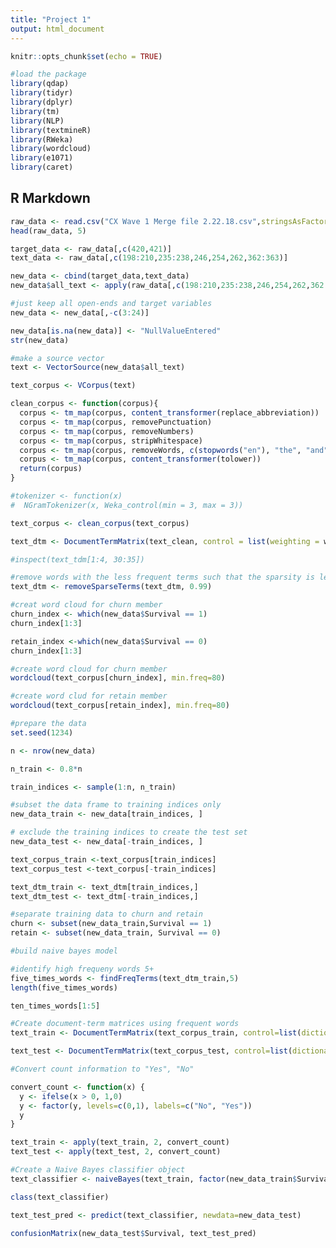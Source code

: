 ```yaml
---
title: "Project 1"
output: html_document
---
```


```r
knitr::opts_chunk$set(echo = TRUE)
```



```r
#load the package
library(qdap)
library(tidyr)
library(dplyr)
library(tm)
library(NLP)
library(textmineR)
library(RWeka)
library(wordcloud)
library(e1071)
library(caret)
```

## R Markdown

```r
raw_data <- read.csv("CX Wave 1 Merge file 2.22.18.csv",stringsAsFactors = FALSE)
head(raw_data, 5)

target_data <- raw_data[,c(420,421)]
text_data <- raw_data[,c(198:210,235:238,246,254,262,362:363)]

new_data <- cbind(target_data,text_data)
new_data$all_text <- apply(raw_data[,c(198:210,235:238,246,254,262,362:363)], 1, paste, collapse = "")

#just keep all open-ends and target variables
new_data <- new_data[,-c(3:24)]

new_data[is.na(new_data)] <- "NullValueEntered"
str(new_data)

#make a source vector
text <- VectorSource(new_data$all_text)

text_corpus <- VCorpus(text)

clean_corpus <- function(corpus){
  corpus <- tm_map(corpus, content_transformer(replace_abbreviation))
  corpus <- tm_map(corpus, removePunctuation)
  corpus <- tm_map(corpus, removeNumbers)
  corpus <- tm_map(corpus, stripWhitespace)
  corpus <- tm_map(corpus, removeWords, c(stopwords("en"), "the", "and","i", "Planet","Fitness", "gym","NullValueEntered"))
  corpus <- tm_map(corpus, content_transformer(tolower))
  return(corpus)
}

#tokenizer <- function(x) 
#  NGramTokenizer(x, Weka_control(min = 3, max = 3))

text_corpus <- clean_corpus(text_corpus)

text_dtm <- DocumentTermMatrix(text_clean, control = list(weighting = weightTfIdf))

#inspect(text_tdm[1:4, 30:35])

#remove words with the less frequent terms such that the sparsity is less than 0.95
text_dtm <- removeSparseTerms(text_dtm, 0.99)

#creat word cloud for churn member
churn_index <- which(new_data$Survival == 1)
churn_index[1:3]

retain_index <-which(new_data$Survival == 0)
churn_index[1:3]

#create word cloud for churn member
wordcloud(text_corpus[churn_index], min.freq=80)

#create word clud for retain member
wordcloud(text_corpus[retain_index], min.freq=80)

#prepare the data
set.seed(1234)

n <- nrow(new_data)

n_train <- 0.8*n

train_indices <- sample(1:n, n_train)

#subset the data frame to training indices only
new_data_train <- new_data[train_indices, ]

# exclude the training indices to create the test set
new_data_test <- new_data[-train_indices, ]

text_corpus_train <-text_corpus[train_indices]
text_corpus_test <-text_corpus[-train_indices]

text_dtm_train <- text_dtm[train_indices,]
text_dtm_test <- text_dtm[-train_indices,]

#separate training data to churn and retain
churn <- subset(new_data_train,Survival == 1)
retain <- subset(new_data_train, Survival == 0)

#build naive bayes model

#identify high frequeny words 5+
five_times_words <- findFreqTerms(text_dtm_train,5)
length(five_times_words)

ten_times_words[1:5]

#Create document-term matrices using frequent words
text_train <- DocumentTermMatrix(text_corpus_train, control=list(dictionary = five_times_words))

text_test <- DocumentTermMatrix(text_corpus_test, control=list(dictionary = five_times_words))

#Convert count information to "Yes", "No"

convert_count <- function(x) {
  y <- ifelse(x > 0, 1,0)
  y <- factor(y, levels=c(0,1), labels=c("No", "Yes"))
  y
}

text_train <- apply(text_train, 2, convert_count)
text_test <- apply(text_test, 2, convert_count)

#Create a Naive Bayes classifier object
text_classifier <- naiveBayes(text_train, factor(new_data_train$Survival))

class(text_classifier)

text_test_pred <- predict(text_classifier, newdata=new_data_test)

confusionMatrix(new_data_test$Survival, text_test_pred)


```

